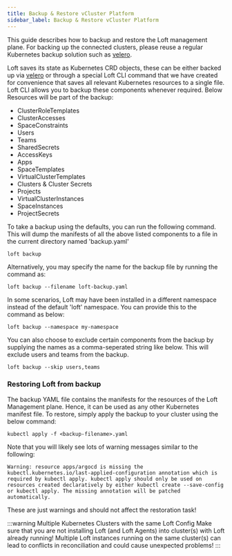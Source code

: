 ```yaml
---
title: Backup & Restore vCluster Platform
sidebar_label: Backup & Restore vCluster Platform
---
```


This guide describes how to backup and restore the Loft management plane. For backing up the connected clusters, please reuse a regular Kubernetes backup solution such as [velero](https://velero.io/).

Loft saves its state as Kubernetes CRD objects, these can be either backed up via [velero](https://velero.io) or through a special Loft CLI command that we have created for convenience that saves all relevant Kubernetes resources to a single file. Loft CLI allows you to backup these components whenever required. Below Resources will be part of the backup:
- ClusterRoleTemplates
- ClusterAccesses
- SpaceConstraints
- Users
- Teams
- SharedSecrets
- AccessKeys
- Apps
- SpaceTemplates
- VirtualClusterTemplates
- Clusters & Cluster Secrets
- Projects
- VirtualClusterInstances
- SpaceInstances
- ProjectSecrets

To take a backup using the defaults, you can run the following command. This will dump the manifests of all the above listed components to a file in the current directory named 'backup.yaml'
```
loft backup
```

Alternatively, you may specify the name for the backup file by running the command as:
```
loft backup --filename loft-backup.yaml
```

In some scenarios, Loft may have been installed in a different namespace instead of the default 'loft' namespace. You can provide this to the command as below:
```
loft backup --namespace my-namespace
```

You can also choose to exclude certain components from the backup by supplying the names as a comma-seperated string like below. This will exclude users and teams from the backup.
```
loft backup --skip users,teams
```

### Restoring Loft from backup

The backup YAML file contains the manifests for the resources of the Loft Management plane. Hence, it can be used as any other Kubernetes manifest file.
To restore, simply apply the backup to your cluster using the below command:

```
kubectl apply -f <backup-filename>.yaml
```

Note that you will likely see lots of warning messages similar to the following:

```
Warning: resource apps/argocd is missing the kubectl.kubernetes.io/last-applied-configuration annotation which is required by kubectl apply. kubectl apply should only be used on resources created declaratively by either kubectl create --save-config or kubectl apply. The missing annotation will be patched automatically.
```

These are just warnings and should not affect the restoration task!

:::warning Multiple Kubernetes Clusters with the same Loft Config
Make sure that you are not installing Loft (and Loft Agents) into cluster(s) with Loft already
running! Multiple Loft instances running on the same cluster(s) can lead to conflicts in
reconciliation and could cause unexpected problems!
:::


